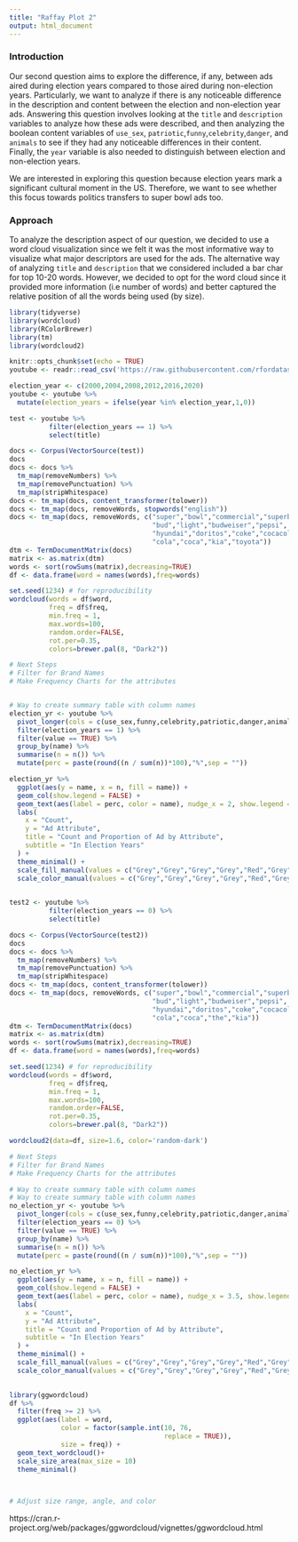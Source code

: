 ```yaml
---
title: "Raffay Plot 2"
output: html_document
---
```


### Introduction
Our second question aims to explore the difference, if any, between ads aired during election years compared to those aired during non-election years. Particularly, we want to analyze if there is any noticeable difference in the description and content between the election and non-election year ads. Answering this question involves looking at the `title` and `description` variables to analyze how these ads were described, and then analyzing the boolean content variables of `use_sex`, `patriotic`,`funny`,`celebrity`,`danger`, and `animals` to see if they had any noticeable differences in their content. Finally, the `year` variable is also needed to distinguish between election and non-election years. 

We are interested in exploring this question because election years mark a significant cultural moment in the US. Therefore, we want to see whether this focus towards politics transfers to super bowl ads too. 


### Approach 

To analyze the description aspect of our question, we decided to use a word cloud visualization since we felt it was the most informative way to visualize what major descriptors are used for the ads. The alternative way of analyzing `title` and `description` that we considered included a bar char for top 10-20 words. However, we decided to opt for the word cloud since it provided more information (i.e number of words) and better captured the relative position of all the words being used (by size).

```r
library(tidyverse)
library(wordcloud)
library(RColorBrewer)
library(tm)
library(wordcloud2)

knitr::opts_chunk$set(echo = TRUE)
youtube <- readr::read_csv('https://raw.githubusercontent.com/rfordatascience/tidytuesday/master/data/2021/2021-03-02/youtube.csv', show_col_types = FALSE)

election_year <- c(2000,2004,2008,2012,2016,2020)
youtube <- youtube %>% 
  mutate(election_years = ifelse(year %in% election_year,1,0)) 

test <- youtube %>% 
          filter(election_years == 1) %>% 
          select(title)

docs <- Corpus(VectorSource(test))
docs
docs <- docs %>%
  tm_map(removeNumbers) %>%
  tm_map(removePunctuation) %>%
  tm_map(stripWhitespace)
docs <- tm_map(docs, content_transformer(tolower))
docs <- tm_map(docs, removeWords, stopwords("english"))
docs <- tm_map(docs, removeWords, c("super","bowl","commercial","superbowl",
                                    "bud","light","budweiser","pepsi",
                                    "hyundai","doritos","coke","cocacola",
                                    "cola","coca","kia","toyota"))
dtm <- TermDocumentMatrix(docs) 
matrix <- as.matrix(dtm) 
words <- sort(rowSums(matrix),decreasing=TRUE) 
df <- data.frame(word = names(words),freq=words)

set.seed(1234) # for reproducibility 
wordcloud(words = df$word, 
          freq = df$freq,
          min.freq = 1,
          max.words=100, 
          random.order=FALSE, 
          rot.per=0.35,
          colors=brewer.pal(8, "Dark2"))

# Next Steps
# Filter for Brand Names 
# Make Frequency Charts for the attributes 


# Way to create summary table with column names 
election_yr <- youtube %>% 
  pivot_longer(cols = c(use_sex,funny,celebrity,patriotic,danger,animals)) %>% 
  filter(election_years == 1) %>% 
  filter(value == TRUE) %>% 
  group_by(name) %>% 
  summarise(n = n()) %>% 
  mutate(perc = paste(round((n / sum(n))*100),"%",sep = ""))

election_yr %>% 
  ggplot(aes(y = name, x = n, fill = name)) +
  geom_col(show.legend = FALSE) +
  geom_text(aes(label = perc, color = name), nudge_x = 2, show.legend = FALSE) +
  labs(
    x = "Count",
    y = "Ad Attribute",
    title = "Count and Proportion of Ad by Attribute",
    subtitle = "In Election Years"
  ) +
  theme_minimal() +
  scale_fill_manual(values = c("Grey","Grey","Grey","Grey","Red","Grey")) +
  scale_color_manual(values = c("Grey","Grey","Grey","Grey","Red","Grey"))
 


```

```r


test2 <- youtube %>% 
          filter(election_years == 0) %>% 
          select(title)

docs <- Corpus(VectorSource(test2))
docs
docs <- docs %>%
  tm_map(removeNumbers) %>%
  tm_map(removePunctuation) %>%
  tm_map(stripWhitespace)
docs <- tm_map(docs, content_transformer(tolower))
docs <- tm_map(docs, removeWords, c("super","bowl","commercial","superbowl",
                                    "bud","light","budweiser","pepsi",
                                    "hyundai","doritos","coke","cocacola",
                                    "cola","coca","the","kia"))
dtm <- TermDocumentMatrix(docs) 
matrix <- as.matrix(dtm) 
words <- sort(rowSums(matrix),decreasing=TRUE) 
df <- data.frame(word = names(words),freq=words)

set.seed(1234) # for reproducibility 
wordcloud(words = df$word, 
          freq = df$freq,
          min.freq = 1,
          max.words=100, 
          random.order=FALSE, 
          rot.per=0.35,
          colors=brewer.pal(8, "Dark2"))

wordcloud2(data=df, size=1.6, color='random-dark')

# Next Steps
# Filter for Brand Names 
# Make Frequency Charts for the attributes 


```



```r

# Way to create summary table with column names 
# Way to create summary table with column names 
no_election_yr <- youtube %>% 
  pivot_longer(cols = c(use_sex,funny,celebrity,patriotic,danger,animals)) %>% 
  filter(election_years == 0) %>% 
  filter(value == TRUE) %>% 
  group_by(name) %>% 
  summarise(n = n()) %>% 
  mutate(perc = paste(round((n / sum(n))*100),"%",sep = "")) 

no_election_yr %>% 
  ggplot(aes(y = name, x = n, fill = name)) +
  geom_col(show.legend = FALSE) +
  geom_text(aes(label = perc, color = name), nudge_x = 3.5, show.legend = FALSE) +
  labs(
    x = "Count",
    y = "Ad Attribute",
    title = "Count and Proportion of Ad by Attribute",
    subtitle = "In Election Years"
  ) +
  theme_minimal() +
  scale_fill_manual(values = c("Grey","Grey","Grey","Grey","Red","Grey")) +
  scale_color_manual(values = c("Grey","Grey","Grey","Grey","Red","Grey"))
 

```


```r

library(ggwordcloud)
df %>% 
  filter(freq >= 2) %>% 
  ggplot(aes(label = word, 
             color = factor(sample.int(10, 76, 
                                       replace = TRUE)),
             size = freq)) +
  geom_text_wordcloud()+
  scale_size_area(max_size = 10)
  theme_minimal()
      


# Adjust size range, angle, and color

```

https://cran.r-project.org/web/packages/ggwordcloud/vignettes/ggwordcloud.html

